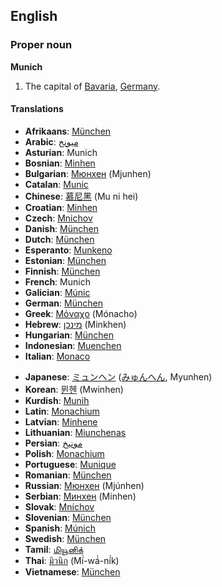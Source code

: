 ==English==
{{wikipedia}}
===Proper noun===
'''Munich'''

#The capital of [[Bavaria]], [[Germany]].

====Translations====
{{top}}<!--languages from A to I go here-->
*'''Afrikaans''': [[München]]
*'''Arabic''': [[ميونخ]]
*'''Asturian''': Munich
*'''Bosnian''': [[Minhen]]
*'''Bulgarian''': [[Мюнхен]] (Mjunhen)
*'''Catalan''': [[Munic]]
*'''Chinese''': [[慕尼黑]] (Mu ni hei)
*'''Croatian''': [[Minhen]]
*'''Czech''': [[Mnichov]]
*'''Danish''': [[München]]
*'''Dutch''': [[München]]
*'''Esperanto''': [[Munkeno]]
*'''Estonian''': [[München]]
*'''Finnish''': [[München]]
*'''French''': Munich
*'''Galician''': [[Múnic]]
*'''German''': [[München]]
*'''Greek''': [[Μόναχο]] (Mónacho)
*'''Hebrew''': [[מינכן]] (Minkhen)
*'''Hungarian''': [[München]]
*'''Indonesian''': [[Muenchen]]
*'''Italian''': [[Monaco]]
{{mid}}<!--languages from J to Z go here-->
*'''Japanese''': [[ミュンヘン]] ([[みゅんへん]], Myunhen)
*'''Korean''': [[뮌헨]] (Mwinhen)
*'''Kurdish''': [[Munih]]
*'''Latin''': [[Monachium]]
*'''Latvian''': [[Minhene]]
*'''Lithuanian''': [[Miunchenas]]
*'''Persian''': [[مونیخ]]
*'''Polish''': [[Monachium]]
*'''Portuguese''': [[Munique]]
*'''Romanian''': [[München]]
*'''Russian''': [[Мюнхен]] (Mjúnhen)
*'''Serbian''': [[Минхен]] (Minhen)
*'''Slovak''': [[Mníchov]]
*'''Slovenian''': [[München]]
*'''Spanish''': [[Múnich]]
*'''Swedish''': [[München]]
*'''Tamil''': [[மியூனிக்]]
*'''Thai''': [[มิวนิก]] (Mí́-wá́-ní́k)
*'''Vietnamese''': [[München]]
{{bottom}}
